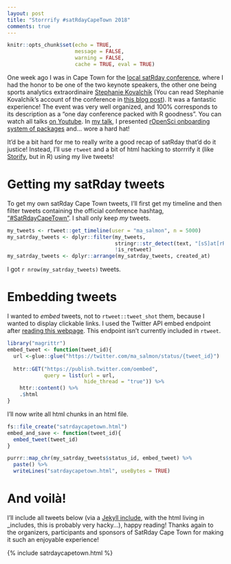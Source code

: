 ```yaml
---
layout: post
title: "Storrrify #satRdayCapeTown 2018"
comments: true
---
```

```r
knitr::opts_chunk$set(echo = TRUE,
                      message = FALSE,
                      warning = FALSE, 
                      cache = TRUE, eval = TRUE) 
```

One week ago I was in Cape Town for the [local satRday conference](https://capetown2017.satrdays.org/), where I had the honor to be one of the two keynote speakers, the other one being sports analytics extraordinaire [Stephanie Kovalchik](http://on-the-t.com/) (You can read Stephanie Kovalchik's account of the conference in [this blog post](http://on-the-t.com/2018/03/16/satrday-capetown/)). It was a fantastic experience! The event was very well organized, and 100% corresponds to its description as a "one day conference packed with R goodness". You can watch all talks [on Youtube](https://www.youtube.com/watch?v=NiMqIMKY3RA&list=PLQPtslMzGu4oDr6hjKm1aQ2XN7P35vCbk). In [my talk](https://www.youtube.com/watch?v=lZ3deq52qCk), I presented [rOpenSci onboarding system of packages](https://github.com/ropensci/onboarding/) and... wore a hard hat! 

It'd be a bit hard for me to really write a good recap of satRday that'd do it justice! Instead, I'll use `rtweet` and a bit of html hacking to storrrify it (like [Storify](https://storify.com/), but in R) using my live tweets!

<!--more-->

# Getting my satRday tweets

To get my own satRday Cape Town tweets, I'll first get my timeline and then filter tweets containing the official conference hashtag, ["#SatRdayCapeTown"](https://twitter.com/search?q=%23satrdaycapetown&src=tyah). I shall only keep _my_ tweets.

```r
my_tweets <- rtweet::get_timeline(user = "ma_salmon", n = 5000)
my_satrday_tweets <- dplyr::filter(my_tweets,
                                   stringr::str_detect(text, "[sS]at[rR]day[cC]ape[tT]own"),
                                   !is_retweet)
my_satrday_tweets <- dplyr::arrange(my_satrday_tweets, created_at)
```

I got `r nrow(my_satrday_tweets)` tweets. 

# Embedding tweets

I wanted to _embed_ tweets, not to `rtweet::tweet_shot` them, because I wanted to display clickable links. I used the Twitter API embed endpoint after [reading this webpage](https://dev.twitter.com/web/embedded-tweets). This endpoint isn't currently included in `rtweet`.

```r
library("magrittr")
embed_tweet <- function(tweet_id){
  url <-glue::glue("https://twitter.com/ma_salmon/status/{tweet_id}") 
  
  httr::GET("https://publish.twitter.com/oembed",
            query = list(url = url,
                         hide_thread = "true")) %>%
    httr::content() %>%
    .$html
}

```

I'll now write all html chunks in an html file.


```r
fs::file_create("satrdaycapetown.html")
embed_and_save <- function(tweet_id){
  embed_tweet(tweet_id) 
}

purrr::map_chr(my_satrday_tweets$status_id, embed_tweet) %>%
  paste() %>%
  writeLines("satrdaycapetown.html", useBytes = TRUE)

```

# And voilà!

I'll include all tweets below (via a [Jekyll include](https://stackoverflow.com/questions/28030858/jekyll-include-html-partial-inside-markdown-file), with the html living in _includes, this is probably very hacky...), happy reading! Thanks again to the organizers, participants and sponsors of SatRday Cape Town for making it such an enjoyable experience!

{% include satrdaycapetown.html %}
